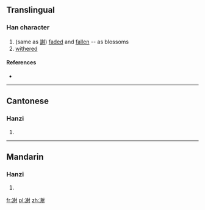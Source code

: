 ==Translingual==

===Han character===
{{Han char|rn=15|rad=冫|as=10|sn=12|four=|canj=戈一竹竹戈 (IMHHI)|ids=⿰[[冫]][[射]]}}

# (same as [[謝]]) [[faded]] and [[fallen]] -- as blossoms
# [[withered]]

====References====
* {{Han ref|kx=0133.120|hdz=10300.050|uh=34D4|ud=13524}}

----

==Cantonese==

===Hanzi===
{{yue-hanzi|jyut=|y=je6}}

# {{defn|lang=yue|sort=冫10}}

----

==Mandarin==

===Hanzi===
{{cmn-hanzi|pin=[[xiè]] ([[xie4]])|wg=hsieh<sup>4</sup>}}

# {{defn|lang=cmn|sort=冫10}}

[[fr:㓔]]
[[pl:㓔]]
[[zh:㓔]]